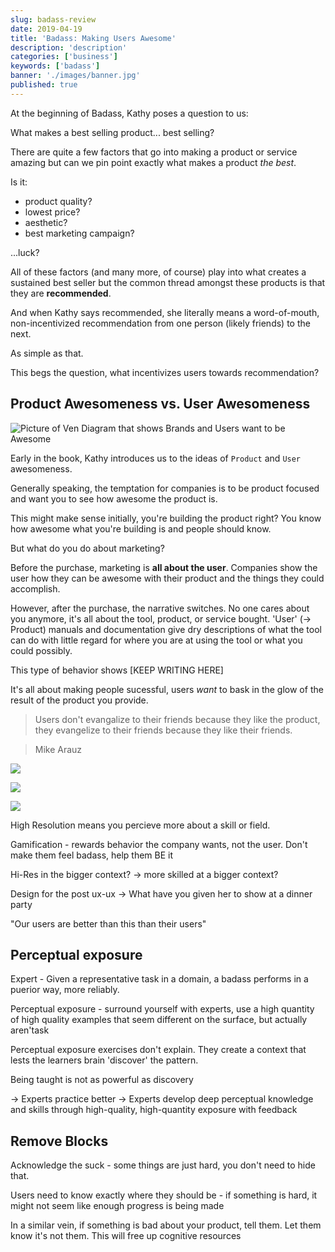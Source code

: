 ```yaml
---
slug: badass-review
date: 2019-04-19
title: 'Badass: Making Users Awesome'
description: 'description'
categories: ['business']
keywords: ['badass']
banner: './images/banner.jpg'
published: true
---
```


At the beginning of Badass, Kathy poses a question to us:

What makes a best selling product... best selling?

There are quite a few factors that go into making a product or service amazing but can we pin point exactly what makes a product _the best_. 

Is it:
- product quality?
- lowest price?
- aesthetic? 
- best marketing campaign? 

...luck?

All of these factors (and many more, of course) play into what creates a sustained best seller but the common thread amongst these products is that they are **recommended**.

And when Kathy says recommended, she literally means a word-of-mouth, non-incentivized recommendation from one person (likely friends) to the next. 

As simple as that.

This begs the question, what incentivizes users towards recommendation?

## Product Awesomeness vs. User Awesomeness
![Picture of Ven Diagram that shows Brands and Users want to be Awesome](./images/Badass-make-people-awesome.png)

Early in the book, Kathy introduces us to the ideas of `Product` and `User` awesomeness.

Generally speaking, the temptation for companies is to be product focused and want you to see how awesome the product is.

This might make sense initially, you're building the product right? You know how awesome what you're building is and people should know.

But what do you do about marketing?

Before the purchase, marketing is **all about the user**. Companies show the user how they can be awesome with their product and the things they could accomplish. 

However, after the purchase, the narrative switches. No one cares about you anymore, it's all about the tool, product, or service bought. 'User' (-> Product) manuals and documentation give dry descriptions of what the tool can do with little regard for where you are at using the tool or what you could possibly.

This type of behavior shows [KEEP WRITING HERE]

It's all about making people sucessful, users _want_ to bask in the glow of the result of the product you provide.

> Users don't evangalize to their friends because they like the product, they evangelize to their friends because they like their friends.

> Mike Arauz

![](./images/Badass-make-sustainable-products-and-services.png)




![](./images/Badass-post-ux-ux.png)

![](./images/Badass-how-experts-build-expertise.png)

High Resolution means you percieve more about a skill or field.

Gamification - rewards behavior the company wants, not the user. 
Don't make them feel badass, help them BE it

Hi-Res in the bigger context? -> more skilled at a bigger context?

Design for the post ux-ux -> What have you given her to show at a dinner party

"Our users are better than this than their users"

## Perceptual exposure
Expert - Given a representative task in a domain, a badass performs in a puerior way, more reliably.

Perceptual exposure - surround yourself with experts, use a high quantity of high quality examples that seem different on the surface, but actually aren'task

Perceptual exposure exercises don't explain. They create a context that lests the learners brain 'discover' the pattern.

Being taught is not as powerful as discovery

-> Experts practice better
-> Experts develop deep perceptual knowledge and skills through high-quality, high-quantity exposure with feedback

## Remove Blocks

Acknowledge the suck - some things are just hard, you don't need to hide that.

Users need to know exactly where they should be - if something is hard, it might not seem like enough progress is being made

In a similar vein, if something is bad about your product, tell them. Let them know it's not them. This will free up cognitive resources

